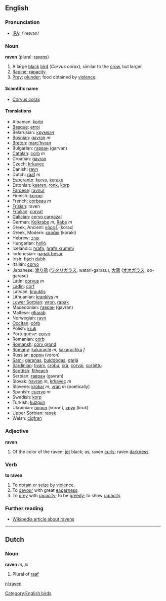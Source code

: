 ==English==
=== Pronunciation ===
*[[w:IPA|IPA]]: /'reɪvən/

=== Noun ===
'''raven''' (plural: [[ravens]])

#A large [[black]] [[bird]] (''Corvus corax''), similar to the [[crow]], but larger.
#[[Rapine]]; [[rapacity]].
#[[Prey]]; [[plunder]]; food obtained by [[violence]].

==== Scientific name ====
*[[Corvus corax]]

==== Translations ====
*Albanian: [[korbi]]
*[[Basque]]: [[erroi]]
*Belarusian: [[крумкач]]
*[[Bosnian]]: [[gavran]] ''m''
*[[Breton]]: [[marc’hvran]]
*Bulgarian: [[гарван]] (garvan)
*[[Catalan]]: [[corb]] ''m''
*Croatian: [[gavran]]
*Czech: [[krkavec]]
*Danish: [[ravn]]
*Dutch: [[raaf]] ''m''
*[[Esperanto]]: [[korvo]], [[korako]]
*Estonian: [[kaaren]], [[ronk]], [[korp]]
*[[Faroese]]: [[ravnur]]
*Finnish: [[korppi]]
*French: [[corbeau]] ''m''
*[[Frisian]]: raven
*[[Friulian]]: [[corvat]]
*[[Galician]]: [[corvo carnazal]]
*German: [[Kolkrabe]] ''m'', [[Rabe]] ''m''
*Greek, Ancient: [[κόραξ]] (korax)
*Greek, Modern: [[κοράκι]] (koraki)
*Hebrew: [[עורב]]
*Hungarian: [[holló]]
*Icelandic: [[hrafn]], [[hrafn krummi]]
*Indonesian: [[gagak besar]]
*Irish: [[fiach dubh]]
*Italian: [[corvo]]
*Japanese: [[渡り鴉]] ([[ワタリガラス]], watari-garasu), [[大鴉]] ([[オオガラス]], oo-garasu)
*Latin: [[corvus]] ''m''
*[[Ladin]]: [[corf]]
*Latvian: [[krauklis]]
*Lithuanian: [[kranklys]] ''m''
*[[Lower Sorbian]]: [[wron]], [[rapak]]
*Macedonian: [[гавран]] (gavran)
*Maltese: [[għarab]]
*Norwegian: [[ravn]]
*[[Occitan]]: [[còrb]]
*Polish: [[kruk]]
*Portuguese: [[corvo]]
*Romanian: [[corb]]
*[[Romansh]]: [[corv grond]]
*[[Romany]]: [[kakarachi]] ''m'', [[kakarachka]] ''f''
*Russian: [[ворон]] (voron)
*[[Sami]]: [[gáranas]], [[bulddogas]], [[garjá]]
*[[Sardinian]]: [[tivani]], [[crobu]], [[crà]], [[corvai]], [[corbittu]]
*[[Scottish]]: [[fitheach]]
*Serbian: [[гавран]] (gavran)
*Slovak: [[havran#Slovak|havran]] ''m'', [[krkavec]] ''m''
*Slovene: [[krokar]] ''m'', [[vran]] ''m'' (poetically)
*Spanish: [[cuervo]] ''m''
*Swedish: [[korp]]
*Turkish: [[kuzgun]]
*Ukrainian: [[ворон]] (voron), [[крук]] (kruk)
*[[Upper Sorbian]]: [[rapak]]
*Welsh: [[cigfran]]

=== Adjective ===
'''raven'''

#Of the color of the raven; [[jet]] black; as, raven [[curl]]s; raven [[darkness]].

=== Verb ===
'''to raven'''

#To [[obtain]] or [[seize]] by [[violence]].
#To [[devour]] with great [[eagerness]].
#To [[prey]] with [[rapacity]]; to be [[greedy]]; to show [[rapacity]].

===Further reading===
*[[w:raven|Wikipedia article about ravens]]

----

==Dutch==

=== Noun ===
'''raven''' ''m, pl''

#Plural of [[raaf]]

[[Category:English birds]]

[[nl:raven]]